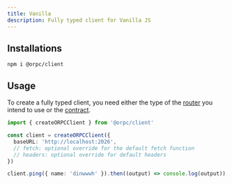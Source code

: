 ```yaml
---
title: Vanilla
description: Fully typed client for Vanilla JS
---
```


## Installations

```package-install
npm i @orpc/client
```

## Usage

To create a fully typed client, you need either the type of the [router](/docs/server/router) you intend to use or the [contract](/docs/contract/builder).

```ts
import { createORPCClient } from '@orpc/client'

const client = createORPCClient({
  baseURL: 'http://localhost:2026',
  // fetch: optional override for the default fetch function
  // headers: optional override for default headers
})

client.ping({ name: 'dinwwwh' }).then((output) => console.log(output))
```
